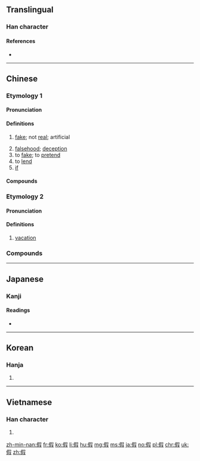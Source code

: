 {{also|仮|段}}
==Translingual==

===Han character===
{{Han char|rn=9|rad=人|as=09|sn=11|four=27247|canj=ORSE|ids=⿰亻叚}}

====References====
* {{Han ref|kx=0110.030|dkj=00835|dj=0233.160|hdz=10196.020|uh=5047|ud=20551|bh=B0B2|bd=45234}}

----
==Chinese==
{{zh-forms}}

===Etymology 1===

====Pronunciation====
{{zh-pron
|m=jiǎ
|c=gaa2
|mn=ké
|mc=1
|oc=-,1
|cat=a,n
}}

====Definitions====
{{zh-hanzi}}

# [[fake]]; not [[real]]; artificial
#: {{zhex|假貨|counterfeit goods}}
# [[falsehood]]; [[deception]]
# to [[fake]]; to [[pretend]]
# to [[lend]]
# [[if]]

====Compounds====
{{der3
| {{zh-l|假借}}
| {{zh-l|假話}}
| {{zh-l|假唱}}
| {{zh-l|假裝}}
| {{zh-l|造假}}
| {{zh-l|真假}}
| {{zh-l|假貨}}
| {{zh-l|假如}}
| {{zh-l|假若}}
}}

===Etymology 2===

====Pronunciation====
{{zh-pron
|m=jià
|c=gaa3
|mn=ká
|mc=2
|oc=n,2
|cat=n
}}

====Definitions====
{{zh-hanzi}}

# [[vacation]]
#: {{zhex|病假{jià}|sick leave}}
#: {{zhex|假{jià}日|holiday}}

===Compounds===
{{der3
| {{zh-l|暑假}}
| {{zh-l|放假}}
| {{zh-l|假日}}
| {{zh-l|寒假}}
| {{zh-l|休假}}
| {{zh-l|病假}}
| {{zh-l|假期}}
| {{zh-l|請假}}
| {{zh-l|春假}}
| {{zh-l|銷假}}
}}

----

==Japanese==

===Kanji===
{{ja-kanji|grade=|rs=人09|style=ky|shin=仮}}

====Readings====
* {{ja-readings|on=[[か]] (ka), [[け]] (ke)|kun=[[かり]] (kari)}}

----

==Korean==

===Hanja===
{{ko-hanja|hangeul=[[가]], [[하]]|rv=ga, ha|mr=ka, ha}}

# {{defn|lang=ko|sort=人09}}

----

==Vietnamese==

===Han character===
{{vi-hantu|[[giả]], [[giá]], [[hạ]]|rs=人09}}

# {{defn|lang=vi|sort=人09}}

[[zh-min-nan:假]]
[[fr:假]]
[[ko:假]]
[[li:假]]
[[hu:假]]
[[mg:假]]
[[ms:假]]
[[ja:假]]
[[no:假]]
[[pl:假]]
[[chr:假]]
[[uk:假]]
[[zh:假]]